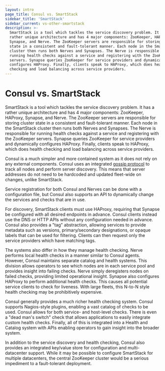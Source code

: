 ```yaml
---
layout: intro
page_title: Consul vs. SmartStack
sidebar_title: 'SmartStack'
sidebar_current: vs-other-smartstack
description: >-
  SmartStack is a tool which tackles the service discovery problem. It has a
  rather unique architecture and has 4 major components: ZooKeeper, HAProxy,
  Synapse, and Nerve. The ZooKeeper servers are responsible for storing cluster
  state in a consistent and fault-tolerant manner. Each node in the SmartStack
  cluster then runs both Nerves and Synapses. The Nerve is responsible for
  running health checks against a service and registering with the ZooKeeper
  servers. Synapse queries ZooKeeper for service providers and dynamically
  configures HAProxy. Finally, clients speak to HAProxy, which does health
  checking and load balancing across service providers.
---
```


# Consul vs. SmartStack

SmartStack is a tool which tackles the service discovery problem. It has a rather
unique architecture and has 4 major components: ZooKeeper, HAProxy, Synapse, and Nerve.
The ZooKeeper servers are responsible for storing cluster state in a consistent and
fault-tolerant manner. Each node in the SmartStack cluster then runs both Nerves and
Synapses. The Nerve is responsible for running health checks against a service and
registering with the ZooKeeper servers. Synapse queries ZooKeeper for service providers
and dynamically configures HAProxy. Finally, clients speak to HAProxy, which does
health checking and load balancing across service providers.

Consul is a much simpler and more contained system as it does not rely on any external
components. Consul uses an integrated [gossip protocol](/docs/internals/gossip.html)
to track all nodes and perform server discovery. This means that server addresses
do not need to be hardcoded and updated fleet-wide on changes, unlike SmartStack.

Service registration for both Consul and Nerves can be done with a configuration file,
but Consul also supports an API to dynamically change the services and checks that are
in use.

For discovery, SmartStack clients must use HAProxy, requiring that Synapse be
configured with all desired endpoints in advance. Consul clients instead
use the DNS or HTTP APIs without any configuration needed in advance. Consul
also provides a "tag" abstraction, allowing services to provide metadata such
as versions, primary/secondary designations, or opaque labels that can be used for
filtering. Clients can then request only the service providers which have
matching tags.

The systems also differ in how they manage health checking. Nerve performs local health
checks in a manner similar to Consul agents. However, Consul maintains separate catalog
and health systems. This division allows operators to see which nodes are in each service
pool and provides insight into failing checks. Nerve simply deregisters nodes on failed
checks, providing limited operational insight. Synapse also configures HAProxy to perform
additional health checks. This causes all potential service clients to check for
liveness. With large fleets, this N-to-N style health checking may be prohibitively
expensive.

Consul generally provides a much richer health checking system. Consul supports
Nagios-style plugins, enabling a vast catalog of checks to be used. Consul allows for
both service- and host-level checks. There is even a "dead man's switch" check that allows
applications to easily integrate custom health checks. Finally, all of this is integrated
into a Health and Catalog system with APIs enabling operators to gain insight into the
broader system.

In addition to the service discovery and health checking, Consul also provides
an integrated key/value store for configuration and multi-datacenter support.
While it may be possible to configure SmartStack for multiple datacenters,
the central ZooKeeper cluster would be a serious impediment to a fault-tolerant
deployment.
